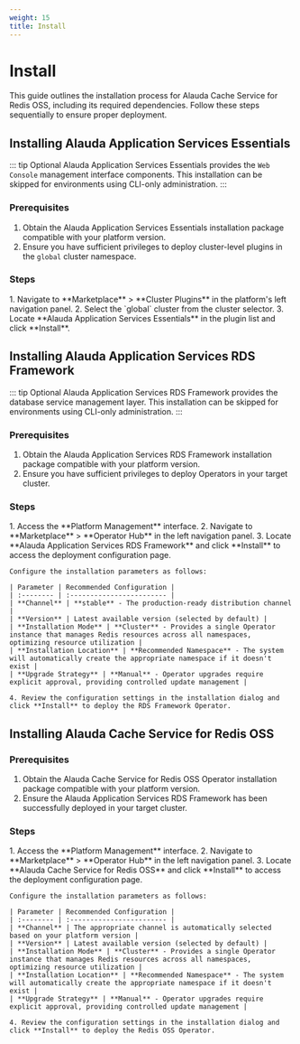 ```yaml
---
weight: 15
title: Install
---
```


# Install

This guide outlines the installation process for Alauda Cache Service for Redis OSS, including its required dependencies. Follow these steps sequentially to ensure proper deployment.

## Installing Alauda Application Services Essentials

::: tip Optional
Alauda Application Services Essentials provides the `Web Console` management interface components. This installation can be skipped for environments using CLI-only administration.
:::

### Prerequisites

1. Obtain the Alauda Application Services Essentials installation package compatible with your platform version.
2. Ensure you have sufficient privileges to deploy cluster-level plugins in the `global` cluster namespace.

### Steps

<Tabs>
  <Tab label="Web Console">
    1. Navigate to **Marketplace** > **Cluster Plugins** in the platform's left navigation panel.
    2. Select the `global` cluster from the cluster selector.
    3. Locate **Alauda Application Services Essentials** in the plugin list and click **Install**.
  </Tab>
</Tabs>

## Installing Alauda Application Services RDS Framework

::: tip Optional
Alauda Application Services RDS Framework provides the database service management layer. This installation can be skipped for environments using CLI-only administration.
:::

### Prerequisites

1. Obtain the Alauda Application Services RDS Framework installation package compatible with your platform version.
2. Ensure you have sufficient privileges to deploy Operators in your target cluster.

### Steps

<Tabs>
  <Tab label="Web Console">
    1. Access the **Platform Management** interface.
    2. Navigate to **Marketplace** > **Operator Hub** in the left navigation panel.
    3. Locate **Alauda Application Services RDS Framework** and click **Install** to access the deployment configuration page.

    Configure the installation parameters as follows:

    | Parameter | Recommended Configuration |
    | :-------- | :------------------------ |
    | **Channel** | **stable** - The production-ready distribution channel |
    | **Version** | Latest available version (selected by default) |
    | **Installation Mode** | **Cluster** - Provides a single Operator instance that manages Redis resources across all namespaces, optimizing resource utilization |
    | **Installation Location** | **Recommended Namespace** - The system will automatically create the appropriate namespace if it doesn't exist |
    | **Upgrade Strategy** | **Manual** - Operator upgrades require explicit approval, providing controlled update management |

    4. Review the configuration settings in the installation dialog and click **Install** to deploy the RDS Framework Operator.
  </Tab>
</Tabs>

## Installing Alauda Cache Service for Redis OSS

### Prerequisites

1. Obtain the Alauda Cache Service for Redis OSS Operator installation package compatible with your platform version.
2. Ensure the Alauda Application Services RDS Framework has been successfully deployed in your target cluster.

### Steps

<Tabs>
  <Tab label="Web Console">
    1. Access the **Platform Management** interface.
    2. Navigate to **Marketplace** > **Operator Hub** in the left navigation panel.
    3. Locate **Alauda Cache Service for Redis OSS** and click **Install** to access the deployment configuration page.

    Configure the installation parameters as follows:

    | Parameter | Recommended Configuration |
    | :-------- | :------------------------ |
    | **Channel** | The appropriate channel is automatically selected based on your platform version |
    | **Version** | Latest available version (selected by default) |
    | **Installation Mode** | **Cluster** - Provides a single Operator instance that manages Redis resources across all namespaces, optimizing resource utilization |
    | **Installation Location** | **Recommended Namespace** - The system will automatically create the appropriate namespace if it doesn't exist |
    | **Upgrade Strategy** | **Manual** - Operator upgrades require explicit approval, providing controlled update management |

    4. Review the configuration settings in the installation dialog and click **Install** to deploy the Redis OSS Operator.
  </Tab>
</Tabs>

